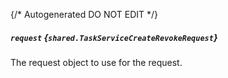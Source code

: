{/* Autogenerated DO NOT EDIT  */}

##### `request` *{`shared.TaskServiceCreateRevokeRequest`}*
The request object to use for the request.
<Collapsible>
    <TaskServiceCreateRevokeRequest/>
</Collapsible>


